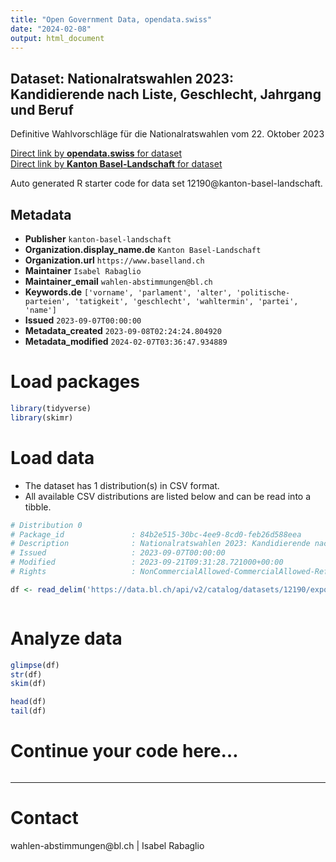 ```yaml
---
title: "Open Government Data, opendata.swiss"
date: "2024-02-08"
output: html_document
---
```


## Dataset: Nationalratswahlen 2023: Kandidierende nach Liste, Geschlecht, Jahrgang und Beruf

Definitive Wahlvorschläge für die Nationalratswahlen vom 22. Oktober 2023

[Direct link by **opendata.swiss** for dataset](https://opendata.swiss/de/dataset/nationalratswahlen-2023-kandidierende-nach-liste-geschlecht-jahrgang-und-beruf)<br>
[Direct link by **Kanton Basel-Landschaft** for dataset](https://data.bl.ch/explore/dataset/12190/)

Auto generated R starter code for data set 12190@kanton-basel-landschaft.

## Metadata

- **Publisher** `kanton-basel-landschaft`
- **Organization.display_name.de** `Kanton Basel-Landschaft`
- **Organization.url** `https://www.baselland.ch`
- **Maintainer** `Isabel Rabaglio`
- **Maintainer_email** `wahlen-abstimmungen@bl.ch`
- **Keywords.de** `['vorname', 'parlament', 'alter', 'politische-parteien', 'tatigkeit', 'geschlecht', 'wahltermin', 'partei', 'name']`
- **Issued** `2023-09-07T00:00:00`
- **Metadata_created** `2023-09-08T02:24:24.804920`
- **Metadata_modified** `2024-02-07T03:36:47.934889`


# Load packages

```r

library(tidyverse)
library(skimr)

```

# Load data

-   The dataset has 1 distribution(s) in CSV format.
-   All available CSV distributions are listed below and can be read into a tibble.

```r

# Distribution 0
# Package_id               : 84b2e515-30bc-4ee9-8cd0-feb26d588eea
# Description              : Nationalratswahlen 2023: Kandidierende nach Liste, Geschlecht, Jahrgang und Beruf (csv)
# Issued                   : 2023-09-07T00:00:00
# Modified                 : 2023-09-21T09:31:28.721000+00:00
# Rights                   : NonCommercialAllowed-CommercialAllowed-ReferenceRequired

df <- read_delim('https://data.bl.ch/api/v2/catalog/datasets/12190/exports/csv')



```

# Analyze data

```r

glimpse(df)
str(df)
skim(df)

head(df)
tail(df)

```

# Continue your code here...

```r

```

------------------------------------------------------------------------

# Contact

wahlen-abstimmungen@bl.ch | Isabel Rabaglio
